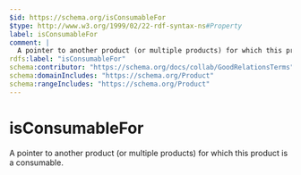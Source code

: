 ```yaml
---
$id: https://schema.org/isConsumableFor
$type: http://www.w3.org/1999/02/22-rdf-syntax-ns#Property
label: isConsumableFor
comment: |
  A pointer to another product (or multiple products) for which this product is a consumable.
rdfs:label: "isConsumableFor"
schema:contributor: "https://schema.org/docs/collab/GoodRelationsTerms"
schema:domainIncludes: "https://schema.org/Product"
schema:rangeIncludes: "https://schema.org/Product"
---
```


# isConsumableFor

A pointer to another product (or multiple products) for which this product is a consumable.

